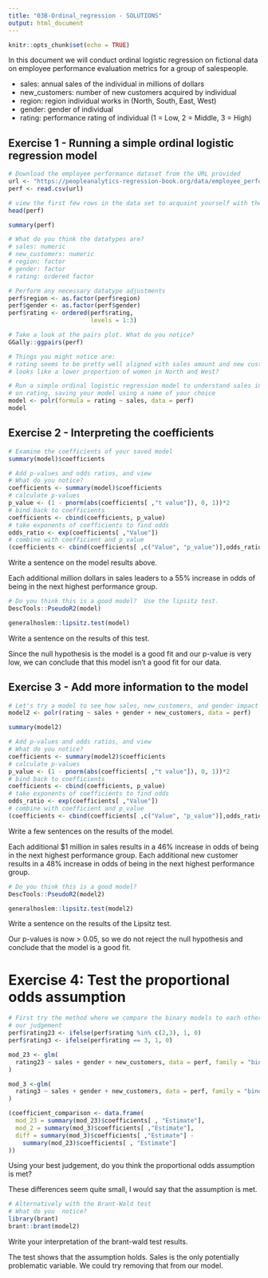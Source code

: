 ```yaml
---
title: "03B-Ordinal_regression - SOLUTIONS"
output: html_document
---
```


  
```r
knitr::opts_chunk$set(echo = TRUE)
```

In this document we will conduct ordinal logistic regression on fictional data on employee performance evaluation metrics for a group of salespeople. 

  - sales: annual sales of the individual in millions of dollars
  - new_customers: number of new customers acquired by individual
  - region: region individual works in (North, South, East, West)
  - gender: gender of individual
  - rating: performance rating of individual (1 = Low, 2 = Middle, 3 = High)

## Exercise 1 - Running a simple ordinal logistic regression model

```r
# Download the employee performance dataset from the URL provided
url <- "https://peopleanalytics-regression-book.org/data/employee_performance.csv"
perf <- read.csv(url)

```

```r
# view the first few rows in the data set to acquaint yourself with the data
head(perf)

summary(perf)
```

```r
# What do you think the datatypes are?
# sales: numeric
# new_customers: numeric
# region: factor
# gender: factor
# rating: ordered factor
```


```r
# Perform any necessary datatype adjustments
perf$region <- as.factor(perf$region)
perf$gender <- as.factor(perf$gender)
perf$rating <- ordered(perf$rating,
                       levels = 1:3)
```

```r
# Take a look at the pairs plot. What do you notice?
GGally::ggpairs(perf)

# Things you might notice are:
# rating seems to be pretty well aligned with sales amount and new customer count
# looks like a lower proportion of women in North and West?
```

```r
# Run a simple ordinal logistic regression model to understand sales influence
# on rating, saving your model using a name of your choice
model <- polr(formula = rating ~ sales, data = perf)
model
```



## Exercise 2 - Interpreting the coefficients

```r
# Examine the coefficients of your saved model
summary(model)$coefficients

```

```r
# Add p-values and odds ratios, and view
# What do you notice?
coefficients <- summary(model)$coefficients
# calculate p-values
p_value <- (1 - pnorm(abs(coefficients[ ,"t value"]), 0, 1))*2
# bind back to coefficients
coefficients <- cbind(coefficients, p_value)
# take exponents of coefficients to find odds
odds_ratio <- exp(coefficients[ ,"Value"])
# combine with coefficient and p_value
(coefficients <- cbind(coefficients[ ,c("Value", "p_value")],odds_ratio))


```
Write a sentence on the model results above.

Each additional million dollars in sales leaders to a 55% increase in odds of being in the next highest performance group.


```r
# Do you think this is a good model?  Use the lipsitz test.
DescTools::PseudoR2(model)

generalhoslem::lipsitz.test(model)
```
Write a sentence on the results of this test.

Since the null hypothesis is the model is a good fit and our p-value is very low, we can conclude that this model isn't a good fit for our data.

## Exercise 3 - Add more information to the model

```r
# Let's try a model to see how sales, new_customers, and gender impact rating
model2 <- polr(rating ~ sales + gender + new_customers, data = perf)

summary(model2)
```

```r
# Add p-values and odds ratios, and view
# What do you notice?
coefficients <- summary(model2)$coefficients
# calculate p-values
p_value <- (1 - pnorm(abs(coefficients[ ,"t value"]), 0, 1))*2
# bind back to coefficients
coefficients <- cbind(coefficients, p_value)
# take exponents of coefficients to find odds
odds_ratio <- exp(coefficients[ ,"Value"])
# combine with coefficient and p_value
(coefficients <- cbind(coefficients[ ,c("Value", "p_value")],odds_ratio))
```

Write a few sentences on the results of the model.

Each additional $1 million in sales results in a 46% increase in odds of being in the next highest performance group.
Each additional new customer results in a 48% increase in odds of being in the next highest performance group.

```r
# Do you think this is a good model?
DescTools::PseudoR2(model2)

generalhoslem::lipsitz.test(model2)
```

Write a sentence on the results of the Lipsitz test.

Our p-values is now > 0.05, so we do not reject the null hypothesis and conclude that the model is a good fit.


# Exercise 4: Test the proportional odds assumption

```r
# First try the method where we compare the binary models to each other and use
# our judgement
perf$rating23 <- ifelse(perf$rating %in% c(2,3), 1, 0)
perf$rating3 <- ifelse(perf$rating == 3, 1, 0)

mod_23 <- glm(
  rating23 ~ sales + gender + new_customers, data = perf, family = "binomial"
)

mod_3 <-glm(
  rating3 ~ sales + gender + new_customers, data = perf, family = "binomial"
)

(coefficient_comparison <- data.frame(
  mod_23 = summary(mod_23)$coefficients[ , "Estimate"],
  mod_2 = summary(mod_3)$coefficients[ ,"Estimate"],
  diff = summary(mod_3)$coefficients[ ,"Estimate"] - 
    summary(mod_23)$coefficients[ , "Estimate"]
))
```

Using your best judgement, do you think the proportional odds assumption is met?

These differences seem quite small, I would say that the assumption is met.

```r
# Alternatively with the Brant-Wald test
# What do you  notice?
library(brant)
brant::brant(model2)

```

Write your interpretation of the brant-wald test results.

The test shows that the assumption holds.  Sales is the only potentially problematic variable.  We could try removing that from our model.